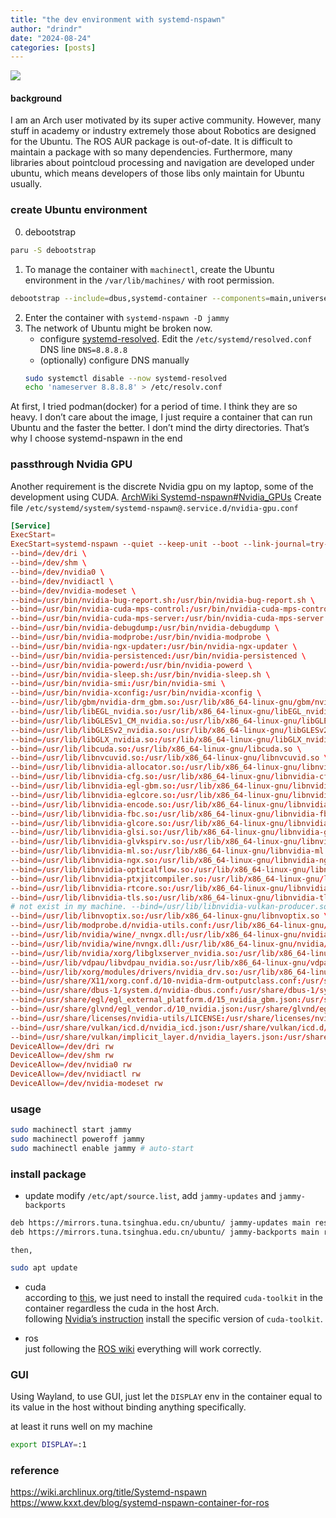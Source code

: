 ```yaml
---
title: "the dev environment with systemd-nspawn"
author: "drindr"
date: "2024-08-24"
categories: [posts]
---
```

![](image.png)

#### background
I am an Arch user motivated by its super active community. However, many stuff in academy or industry extremely those about Robotics are designed for the Ubuntu. 
The ROS AUR package is out-of-date. It is difficult to maintain a package with so many dependencies. 
Furthermore, many libraries about pointcloud processing and navigation are developed under ubuntu, which means developers of those libs only maintain for Ubuntu usually.

### create Ubuntu environment
0. debootstrap
```bash
paru -S debootstrap
```
1. To manage the container with `machinectl`, create the Ubuntu environment in the `/var/lib/machines/` with root permission.  
```bash
debootstrap --include=dbus,systemd-container --components=main,universe,multiverse jammy jammy https://mirrors.tuna.tsinghua.edu.cn/ubuntu
```
2. Enter the container with `systemd-nspawn -D jammy`
3. The network of Ubuntu might be broken now. 
    - configure [systemd-resolved](https://wiki.archlinux.org/title/Systemd-resolved). Edit the `/etc/systemd/resolved.conf` DNS line `DNS=8.8.8.8`
    - (optionally) configure DNS manually
    ```bash
    sudo systemctl disable --now systemd-resolved
    echo 'nameserver 8.8.8.8' > /etc/resolv.conf
    ```

::: {.column-margin}
At first, I tried podman(docker) for a period of time.
I think they are so heavy.
I don't care about the image,
I just require a container that can run Ubuntu
and the faster the better.
I don't mind the dirty directories.
That's why I choose systemd-nspawn in the end
:::

### passthrough Nvidia GPU
Another requirement is the discrete Nvidia gpu on my laptop, some of the development using CUDA.
[ArchWiki Systemd-nspawn#Nvidia_GPUs](https://wiki.archlinux.org/title/Systemd-nspawn#Nvidia_GPUs)
Create file `/etc/systemd/system/systemd-nspawn@.service.d/nvidia-gpu.conf`
```conf
[Service]
ExecStart=
ExecStart=systemd-nspawn --quiet --keep-unit --boot --link-journal=try-guest --machine=%i \
--bind=/dev/dri \
--bind=/dev/shm \
--bind=/dev/nvidia0 \
--bind=/dev/nvidiactl \
--bind=/dev/nvidia-modeset \
--bind=/usr/bin/nvidia-bug-report.sh:/usr/bin/nvidia-bug-report.sh \
--bind=/usr/bin/nvidia-cuda-mps-control:/usr/bin/nvidia-cuda-mps-control \
--bind=/usr/bin/nvidia-cuda-mps-server:/usr/bin/nvidia-cuda-mps-server \
--bind=/usr/bin/nvidia-debugdump:/usr/bin/nvidia-debugdump \
--bind=/usr/bin/nvidia-modprobe:/usr/bin/nvidia-modprobe \
--bind=/usr/bin/nvidia-ngx-updater:/usr/bin/nvidia-ngx-updater \
--bind=/usr/bin/nvidia-persistenced:/usr/bin/nvidia-persistenced \
--bind=/usr/bin/nvidia-powerd:/usr/bin/nvidia-powerd \
--bind=/usr/bin/nvidia-sleep.sh:/usr/bin/nvidia-sleep.sh \
--bind=/usr/bin/nvidia-smi:/usr/bin/nvidia-smi \
--bind=/usr/bin/nvidia-xconfig:/usr/bin/nvidia-xconfig \
--bind=/usr/lib/gbm/nvidia-drm_gbm.so:/usr/lib/x86_64-linux-gnu/gbm/nvidia-drm_gbm.so \
--bind=/usr/lib/libEGL_nvidia.so:/usr/lib/x86_64-linux-gnu/libEGL_nvidia.so \
--bind=/usr/lib/libGLESv1_CM_nvidia.so:/usr/lib/x86_64-linux-gnu/libGLESv1_CM_nvidia.so \
--bind=/usr/lib/libGLESv2_nvidia.so:/usr/lib/x86_64-linux-gnu/libGLESv2_nvidia.so \
--bind=/usr/lib/libGLX_nvidia.so:/usr/lib/x86_64-linux-gnu/libGLX_nvidia.so \
--bind=/usr/lib/libcuda.so:/usr/lib/x86_64-linux-gnu/libcuda.so \
--bind=/usr/lib/libnvcuvid.so:/usr/lib/x86_64-linux-gnu/libnvcuvid.so \
--bind=/usr/lib/libnvidia-allocator.so:/usr/lib/x86_64-linux-gnu/libnvidia-allocator.so \
--bind=/usr/lib/libnvidia-cfg.so:/usr/lib/x86_64-linux-gnu/libnvidia-cfg.so \
--bind=/usr/lib/libnvidia-egl-gbm.so:/usr/lib/x86_64-linux-gnu/libnvidia-egl-gbm.so \
--bind=/usr/lib/libnvidia-eglcore.so:/usr/lib/x86_64-linux-gnu/libnvidia-eglcore.so \
--bind=/usr/lib/libnvidia-encode.so:/usr/lib/x86_64-linux-gnu/libnvidia-encode.so \
--bind=/usr/lib/libnvidia-fbc.so:/usr/lib/x86_64-linux-gnu/libnvidia-fbc.so \
--bind=/usr/lib/libnvidia-glcore.so:/usr/lib/x86_64-linux-gnu/libnvidia-glcore.so \
--bind=/usr/lib/libnvidia-glsi.so:/usr/lib/x86_64-linux-gnu/libnvidia-glsi.so \
--bind=/usr/lib/libnvidia-glvkspirv.so:/usr/lib/x86_64-linux-gnu/libnvidia-glvkspirv.so \
--bind=/usr/lib/libnvidia-ml.so:/usr/lib/x86_64-linux-gnu/libnvidia-ml.so \
--bind=/usr/lib/libnvidia-ngx.so:/usr/lib/x86_64-linux-gnu/libnvidia-ngx.so \
--bind=/usr/lib/libnvidia-opticalflow.so:/usr/lib/x86_64-linux-gnu/libnvidia-opticalflow.so \
--bind=/usr/lib/libnvidia-ptxjitcompiler.so:/usr/lib/x86_64-linux-gnu/libnvidia-ptxjitcompiler.so \
--bind=/usr/lib/libnvidia-rtcore.so:/usr/lib/x86_64-linux-gnu/libnvidia-rtcore.so \
--bind=/usr/lib/libnvidia-tls.so:/usr/lib/x86_64-linux-gnu/libnvidia-tls.so \
# not exist in my machine. --bind=/usr/lib/libnvidia-vulkan-producer.so:/usr/lib/x86_64-linux-gnu/libnvidia-vulkan-producer.so \
--bind=/usr/lib/libnvoptix.so:/usr/lib/x86_64-linux-gnu/libnvoptix.so \
--bind=/usr/lib/modprobe.d/nvidia-utils.conf:/usr/lib/x86_64-linux-gnu/modprobe.d/nvidia-utils.conf \
--bind=/usr/lib/nvidia/wine/_nvngx.dll:/usr/lib/x86_64-linux-gnu/nvidia/wine/_nvngx.dll \
--bind=/usr/lib/nvidia/wine/nvngx.dll:/usr/lib/x86_64-linux-gnu/nvidia/wine/nvngx.dll \
--bind=/usr/lib/nvidia/xorg/libglxserver_nvidia.so:/usr/lib/x86_64-linux-gnu/nvidia/xorg/libglxserver_nvidia.so \
--bind=/usr/lib/vdpau/libvdpau_nvidia.so:/usr/lib/x86_64-linux-gnu/vdpau/libvdpau_nvidia.so \
--bind=/usr/lib/xorg/modules/drivers/nvidia_drv.so:/usr/lib/x86_64-linux-gnu/xorg/modules/drivers/nvidia_drv.so \
--bind=/usr/share/X11/xorg.conf.d/10-nvidia-drm-outputclass.conf:/usr/share/X11/xorg.conf.d/10-nvidia-drm-outputclass.conf \
--bind=/usr/share/dbus-1/system.d/nvidia-dbus.conf:/usr/share/dbus-1/system.d/nvidia-dbus.conf \
--bind=/usr/share/egl/egl_external_platform.d/15_nvidia_gbm.json:/usr/share/egl/egl_external_platform.d/15_nvidia_gbm.json \
--bind=/usr/share/glvnd/egl_vendor.d/10_nvidia.json:/usr/share/glvnd/egl_vendor.d/10_nvidia.json \
--bind=/usr/share/licenses/nvidia-utils/LICENSE:/usr/share/licenses/nvidia-utils/LICENSE \
--bind=/usr/share/vulkan/icd.d/nvidia_icd.json:/usr/share/vulkan/icd.d/nvidia_icd.json \
--bind=/usr/share/vulkan/implicit_layer.d/nvidia_layers.json:/usr/share/vulkan/implicit_layer.d/nvidia_layers.json \
DeviceAllow=/dev/dri rw
DeviceAllow=/dev/shm rw
DeviceAllow=/dev/nvidia0 rw
DeviceAllow=/dev/nvidiactl rw
DeviceAllow=/dev/nvidia-modeset rw
```

### usage
```bash
sudo machinectl start jammy
sudo machinectl poweroff jammy
sudo machinectl enable jammy # auto-start
```

### install package
- update
    modify `/etc/apt/source.list`, add `jammy-updates` and `jammy-backports`
```txt
deb https://mirrors.tuna.tsinghua.edu.cn/ubuntu/ jammy-updates main restricted universe multiverse
deb https://mirrors.tuna.tsinghua.edu.cn/ubuntu/ jammy-backports main restricted universe multiverse
```
    then, 
```bash
sudo apt update
```

- cuda  
    according to [this](https://forums.developer.nvidia.com/t/different-cuda-versions-how-to-work-in-a-single-a40-gpu-using-different-docker-images/274644),
    we just need to install the required `cuda-toolkit` in the container regardless the cuda in the host Arch.  
    following [Nvidia's instruction](https://developer.nvidia.com/cuda-downloads?target_os=Linux&target_arch=x86_64&Distribution=Ubuntu&target_version=22.04&target_type=deb_network) install the specific version of `cuda-toolkit`.

- ros  
    just following the [ROS wiki](https://docs.ros.org/en/humble/Installation.html)
    everything will work correctly.

### GUI  
Using Wayland, to use GUI, 
just let the `DISPLAY` env in the container
equal to its value in the host
without binding anything specifically.  

::: {.column-margin}
at least it runs well on my machine
:::

```bash
export DISPLAY=:1
```

### reference
[https://wiki.archlinux.org/title/Systemd-nspawn](https://wiki.archlinux.org/title/Systemd-nspawn)  
[https://www.kxxt.dev/blog/systemd-nspawn-container-for-ros](https://www.kxxt.dev/blog/systemd-nspawn-container-for-ros)  
